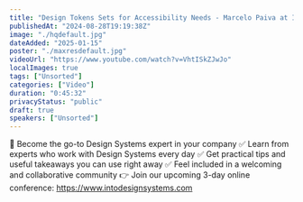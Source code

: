 ```yaml
---
title: "Design Tokens Sets for Accessibility Needs - Marcelo Paiva at Into Design Systems Conference"
publishedAt: "2024-08-28T19:19:38Z"
image: "./hqdefault.jpg"
dateAdded: "2025-01-15"
poster: "./maxresdefault.jpg"
videoUrl: "https://www.youtube.com/watch?v=VhtISkZJwJo"
localImages: true
tags: ["Unsorted"]
categories: ["Video"]
duration: "0:45:32"
privacyStatus: "public"
draft: true
speakers: ["Unsorted"]
---
```

💪 Become the go-to Design Systems expert in your company
✅ Learn from experts who work with Design Systems every day
✅ Get practical tips and useful takeaways you can use right away
✅ Feel included in a welcoming and collaborative community
👉 Join our upcoming 3-day online conference: https://www.intodesignsystems.com
